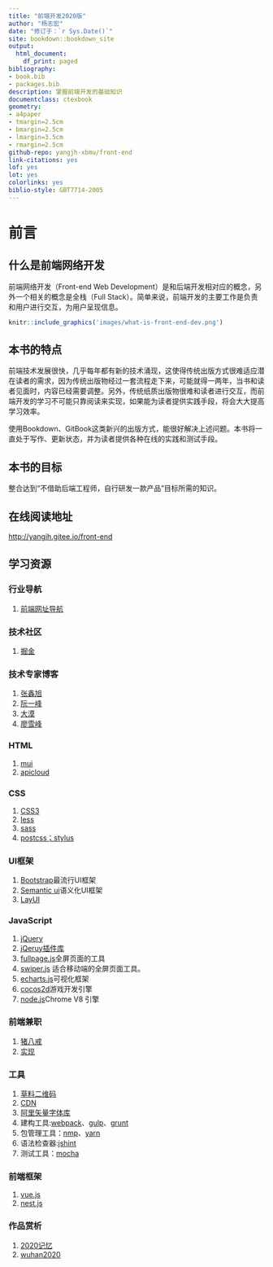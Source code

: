 ```yaml
---
title: "前端开发2020版"
author: "杨志宏"
date: "修订于：`r Sys.Date()`"
site: bookdown::bookdown_site
output:
  html_document:
    df_print: paged
bibliography:
- book.bib
- packages.bib
description: 掌握前端开发的基础知识
documentclass: ctexbook
geometry:
- a4paper
- tmargin=2.5cm
- bmargin=2.5cm
- lmargin=3.5cm
- rmargin=2.5cm
github-repo: yangjh-xbmu/front-end
link-citations: yes
lof: yes
lot: yes
colorlinks: yes
biblio-style: GBT7714-2005
---
```


# 前言 {-}

## 什么是前端网络开发

前端网络开发（Front-end Web Development）是和后端开发相对应的概念，另外一个相关的概念是全栈（Full Stack）。简单来说，前端开发的主要工作是负责和用户进行交互，为用户呈现信息。

```r
knitr::include_graphics('images/what-is-front-end-dev.png')
```

## 本书的特点

前端技术发展很快，几乎每年都有新的技术涌现，这使得传统出版方式很难适应潜在读者的需求，因为传统出版物经过一套流程走下来，可能就得一两年，当书和读者见面时，内容已经需要调整。另外，传统纸质出版物很难和读者进行交互，而前端开发的学习不可能只靠阅读来实现，如果能为读者提供实践手段，将会大大提高学习效率。

使用Bookdown、GitBook这类新兴的出版方式，能很好解决上述问题。本书将一直处于写作、更新状态，并为读者提供各种在线的实践和测试手段。

## 本书的目标

整合达到“不借助后端工程师，自行研发一款产品”目标所需的知识。

## 在线阅读地址

<http://yangjh.gitee.io/front-end>

## 学习资源

### 行业导航

1. [前端网址导航](http://www.daqianduan.com/nav)

### 技术社区

1. [掘金](https://juejin.im/)

### 技术专家博客

1. [张鑫旭](https://www.zhangxinxu.com/wordpress/)
1. [阮一峰](http://www.ruanyifeng.com/blog/)
1. [大漠](https://www.w3cplus.com/)
1. [廖雪峰](https://www.liaoxuefeng.com/)

### HTML

1. [mui](https://dev.dcloud.net.cn/mui/)
1. [apicloud](https://www.apicloud.com/)

### CSS

1. [CSS3](https://www.w3.org/Style/CSS/Overview.en.html)
1. [less](http://lesscss.org/)
1. [sass](https://www.sass.hk/)
1. [postcss；stylus](https://postcss.org/)

### UI框架

1. [Bootstrap](https://getbootstrap.com/)最流行UI框架
1. [Semantic ui](https://semantic-ui.com/)语义化UI框架
1. [LayUI](适合后端开发的前端UI)

### JavaScript

1. [jQuery](https://jquery.com/)
1. [jQeruy插件库](http://www.jq22.com/)
1. [fullpage.js](https://alvarotrigo.com/fullPage/)全屏页面的工具
1. [swiper.js](https://swiperjs.com/) 适合移动端的全屏页面工具。
1. [echarts.js](https://www.echartsjs.com/)可视化框架
1. [cocos2d](https://www.cocos.com/)游戏开发引擎
1. [node.js](http://nodejs.cn/)Chrome V8 引擎

### 前端兼职

1. [猪八戒](https://zbj.com)
1. [实现](https://shixian.com/)

### 工具

1. [草料二维码](https://cli.im/)
1. [CDN](https://www.bootcdn.cn/)
1. [阿里矢量字体库](https://www.iconfont.cn/)
1. 建构工具:[webpack](https://webpack.js.org/)、[gulp](https://gulpjs.com/)、[grunt](https://www.gruntjs.net/)
1. 包管理工具：[nmp](https://www.npmjs.com/)、[yarn](https://yarnpkg.com/)
1. 语法检查器:[jshint](https://jshint.com/)
1. 测试工具：[mocha](https://mochajs.cn/)

### 前端框架

1. [vue.js](https://cn.vuejs.org/)
1. [nest.js](https://cn.vuejs.org/)

### 作品赏析

1. [2020记忆](https://2019ncovmemory.github.io/nCovMemory/)
1. [wuhan2020](https://wh.opensource-service.cn/#/)
